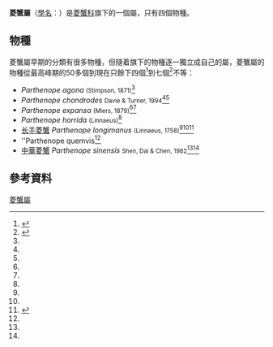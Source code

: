 {{Automatic taxobox
| taxon = Parthenope
| image = 
| image_caption = 
| authority = 
}}
'''菱蟹屬'''（[[學名|學名]]：{{lang|la|'''Parthenope'''}}）是[[菱蟹科|菱蟹科]]旗下的一個屬，只有四個物種。

== 物種 ==
菱蟹屬早期的分類有很多物種，但隨着旗下的物種逐一獨立成自己的屬，菱蟹屬的物種從最高峰期的50多個到現在只餘下四個<ref name = "COL">{{cite web |url=http://www.catalogueoflife.org/col/browse/classification/kingdom/Animalia/phylum/Arthropoda/class/Malacostraca/order/Decapoda/superfamily/Parthenopoidea/family/Parthenopidae/genus/Parthenope/match/1 |title=Species 2000 & ITIS Catalogue of Life: 2011 Annual Checklist.|accessdate= 2012-09-24 |authors= Bisby F.A., Roskov Y.R., Orrell T.M., Nicolson D., Paglinawan L.E., Bailly N., Kirk P.M., Bourgoin T., Baillargeon G., Ouvrard D. (red.)|year=2011 |publisher=Species 2000 |location=[[雷丁|Reading]], UK. |language=en }}</ref>到七個<ref name=WoRMS_106916>{{cite WoRMS |id=106916 |title=Parthenope |accessdate=2013-04-26 }}</ref>不等：
* ''Parthenope agona'' <small>(Stimpson, 1871)</small><ref name=WoRMS_106916 />
* ''Parthenope chondrodes'' <small>Davie & Turner, 1994</small><ref name = "COL" /><ref name=WoRMS_106916 />
* ''Parthenope expansa'' <small>(Miers, 1879)</small><ref name = "COL" /><ref name=WoRMS_106916 />
* ''Parthenope horrida'' <small>(Linnaeus)</small><ref name=WoRMS_106916 />
* [[长手菱蟹|长手菱蟹]] ''Parthenope longimanus'' <small>(Linnaeus, 1758)</small><ref name = "COL" /><ref name=WoRMS_106916 /><ref name=WoRMS_442298>{{cite WoRMS |id=442298 |title=Parthenope longimanus (Linnaeus, 1758) |accessdate=2013-04-26 }}</ref>
* ''Parthenope quemvis<ref name=WoRMS_106916 />
* [[中華菱蟹|中華菱蟹]] ''Parthenope sinensis'' <small>Shen, Dai & Chen, 1982</small><ref name = "COL" /><ref name=WoRMS_106916 />

== 參考資料 ==
{{reflist}}

{{Taxonbar}}

[[Category:菱蟹屬|]]